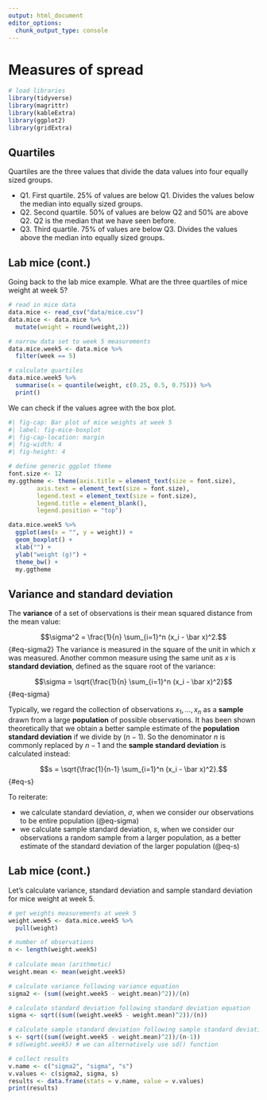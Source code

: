 ```yaml
---
output: html_document
editor_options: 
  chunk_output_type: console
---
```

# Measures of spread
```r
# load libraries
library(tidyverse)
library(magrittr)
library(kableExtra)
library(ggplot2)
library(gridExtra)
```


## Quartiles 

Quartiles are the three values that divide the data values into four equally sized groups.

  - Q1. First quartile. 25% of values are below Q1. Divides the values below the median into equally sized groups.
  - Q2. Second quartile. 50% of values are below Q2 and 50% are above Q2. Q2 is the median that we have seen before.
  - Q3. Third quartile. 75% of values are below Q3. Divides the values above the median into equally sized groups.


::: {#exm-mice-quartiles}

## Lab mice (cont.)

Going back to the lab mice example. What are the three quartiles of mice weight at week 5? 

:::

```r
# read in mice data
data.mice <- read_csv("data/mice.csv")
data.mice <- data.mice %>%
  mutate(weight = round(weight,2))

# narrow data set to week 5 measurements
data.mice.week5 <- data.mice %>%
  filter(week == 5)

# calculate quartiles
data.mice.week5 %>%
  summarise(x = quantile(weight, c(0.25, 0.5, 0.75))) %>%
  print()

```

We can check if the values agree with the box plot. 
```r
#| fig-cap: Bar plot of mice weights at week 5
#| label: fig-mice-boxplot
#| fig-cap-location: margin
#| fig-width: 4
#| fig-height: 4

# define generic ggplot theme
font.size <- 12
my.ggtheme <- theme(axis.title = element_text(size = font.size), 
        axis.text = element_text(size = font.size), 
        legend.text = element_text(size = font.size), 
        legend.title = element_blank(), 
        legend.position = "top") 

data.mice.week5 %>%
  ggplot(aes(x = "", y = weight)) + 
  geom_boxplot() + 
  xlab("") + 
  ylab("weight (g)") + 
  theme_bw() + 
  my.ggtheme

```


## Variance and standard deviation

The **variance** of a set of observations is their mean squared distance from the mean value:

$$\sigma^2 = \frac{1}{n} \sum_{i=1}^n (x_i - \bar x)^2.$$ {#eq-sigma2}
The variance is measured in the square of the unit in which $x$ was measured. Another common measure using the same unit as $x$ is **standard deviation**, defined as the square root of the variance:

$$\sigma = \sqrt{\frac{1}{n} \sum_{i=1}^n (x_i - \bar x)^2}$$ {#eq-sigma}


Typically, we regard the collection of observations $x_1, \dots, x_n$ as a **sample** drawn from a large **population** of possible observations. It has been shown theoretically that we obtain a better sample estimate of the **population standard deviation** if we divide by $(n-1)$. So the denominator $n$ is commonly replaced by $n-1$ and the **sample standard deviation** is calculated instead:

$$s = \sqrt{\frac{1}{n-1} \sum_{i=1}^n (x_i - \bar x)^2}.$$ {#eq-s}

To reiterate: 

- we calculate standard deviation, $\sigma$, when we consider our observations to be entire population (@eq-sigma)
- we calculate sample standard deviation, $s$, when we consider our observations a random sample from a larger population, as a better estimate of the standard deviation of the larger population (@eq-s)

::: {#exm-mice-sd}

## Lab mice (cont.)

Let's calculate variance, standard deviation and sample standard deviation for mice weight at week 5. 

:::

```r

# get weights measurements at week 5
weight.week5 <- data.mice.week5 %>%
  pull(weight)

# number of observations
n <- length(weight.week5)
  
# calculate mean (arithmetic)
weight.mean <- mean(weight.week5)

# calculate variance following variance equation
sigma2 <- (sum((weight.week5 - weight.mean)^2))/(n)

# calculate standard deviation following standard deviation equation
sigma <- sqrt((sum((weight.week5 - weight.mean)^2))/(n))

# calculate sample standard deviation following sample standard deviation equation
s <- sqrt((sum((weight.week5 - weight.mean)^2))/(n-1))
# sd(weight.week5) # we can alternatively use sd() function

# collect results
v.name <- c("sigma2", "sigma", "s")
v.values <- c(sigma2, sigma, s)
results <- data.frame(stats = v.name, value = v.values)
print(results)

```




